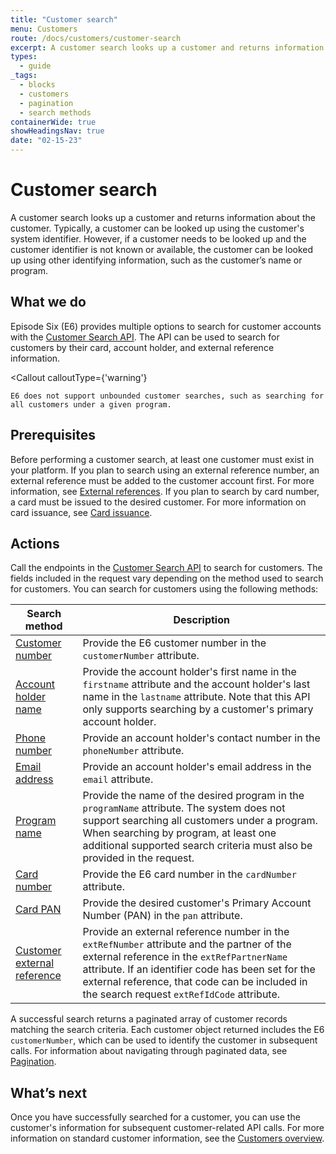 ```yaml
---
title: "Customer search"
menu: Customers
route: /docs/customers/customer-search
excerpt: A customer search looks up a customer and returns information about the customer.
types: 
  - guide
_tags:
  - blocks
  - customers
  - pagination
  - search methods
containerWide: true
showHeadingsNav: true
date: "02-15-23"
---
```



# Customer search

A customer search looks up a customer and returns information about the customer. Typically, a customer can be looked up using the customer's system identifier. However, if a customer needs to be looked up and the customer identifier is not known or available, the customer can be looked up using other identifying information, such as the customer’s name or program.

## What we do

Episode Six (E6) provides multiple options to search for customer accounts with the [Customer Search API](/tech-specs/customers/customer-search). The API can be used to search for customers by their card, account holder, and external reference information.

<Callout
calloutType={'warning'}
>
    E6 does not support unbounded customer searches, such as searching for all customers under a given program.
</Callout>

## Prerequisites

Before performing a customer search, at least one customer must exist in your platform. If you plan to search using an external reference number, an external reference must be added to the customer account first. For more information, see [External references](/docs/customers/external-references). If you plan to search by card number, a card must be issued to the desired customer. For more information on card issuance, see [Card issuance](/docs/cards/issuance-overview).

## Actions

Call the endpoints in the [Customer Search API](/tech-specs/customers/customer-search) to search for customers. The fields included in the request vary depending on the method used to search for customers. You can search for customers using the following methods:

| Search method | Description |
| ------ | ----------- |
| [Customer number](/tech-specs/customers/customer-search/api?#operation/net.e6tech.h3.middletier.api.v1.partner.customer.CustomerAPI_searchCustomersByCustomerNumber_POST) | Provide the E6 customer number in the `customerNumber` attribute. |
| [Account holder name](/tech-specs/customers/customer-search/api?#operation/net.e6tech.h3.middletier.api.v1.partner.customer.CustomerAPI_searchCustomersByFirstLastName_POST) | Provide the account holder's first name in the `firstname` attribute and the account holder's last name in the `lastname` attribute. Note that this API only supports searching by a customer's primary account holder. |
| [Phone number](/tech-specs/customers/customer-search/api?#operation/net.e6tech.h3.middletier.api.v1.partner.customer.CustomerAPI_searchCustomersByPhoneNumber_POST) | Provide an account holder's contact number in the `phoneNumber` attribute. |
| [Email address](/tech-specs/customers/customer-search/api?#operation/net.e6tech.h3.middletier.api.v1.partner.customer.CustomerAPI_searchCustomersByEmail_POST) | Provide an account holder's email address in the `email` attribute. |
| [Program name](/tech-specs/customers/customer-search/api?#operation/net.e6tech.h3.middletier.api.v1.partner.customer.CustomerAPI_searchCustomersByOperatingProgram_POST) | Provide the name of the desired program in the `programName` attribute. The system does not support searching all customers under a program. When searching by program, at least one additional supported search criteria must also be provided in the request. |
| [Card number](/tech-specs/customers/customer-search/api?#operation/net.e6tech.h3.middletier.api.v1.partner.customer.CustomerAPI_searchCustomersByCardNumber_POST) | Provide the E6 card number in the `cardNumber` attribute. |
| [Card PAN](/tech-specs/customers/customer-search/api?#operation/net.e6tech.h3.middletier.api.v1.partner.customer.CustomerAPI_searchCustomersByPAN_POST) | Provide the desired customer's Primary Account Number (PAN) in the `pan` attribute. |
| [Customer external reference](/tech-specs/customers/customer-search/api?#operation/net.e6tech.h3.middletier.api.v1.partner.customer.CustomerAPI_searchCustomersByExternalReference_POST) | Provide an external reference number in the `extRefNumber` attribute and the partner of the external reference in the `extRefPartnerName` attribute. If an identifier code has been set for the external reference, that code can be included in the search request `extRefIdCode` attribute. |

A successful search returns a paginated array of customer records matching the search criteria. Each customer object returned includes the E6 `customerNumber`, which can be used to identify the customer in subsequent calls. For information about navigating through paginated data, see [Pagination](/tech-specs/getting-started/pagination).

## What’s next

Once you have successfully searched for a customer, you can use the customer's information for subsequent customer-related API calls. For more information on standard customer information, see the [Customers overview](/docs/customers/customers-overview).